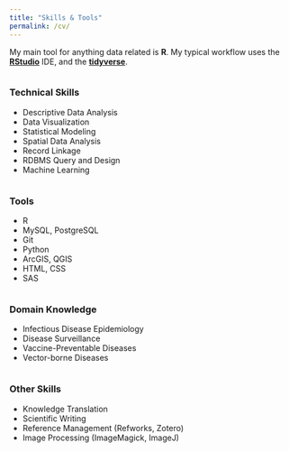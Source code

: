 ```yaml
---
title: "Skills & Tools"
permalink: /cv/
---
```


My main tool for anything data related is **R**. My typical workflow uses the [**RStudio**](https://rstudio.com/products/rstudio/) IDE, and the [**tidyverse**](https://www.tidyverse.org/).  

<!-- Use formattable package to create  -->
<div class="row">
<div class="column">
<h3>Technical Skills</h3><p>
- Descriptive Data Analysis  
- Data Visualization  
- Statistical Modeling  
- Spatial Data Analysis  
- Record Linkage  
- RDBMS Query and Design  
- Machine Learning  
</p>
</div>
<div class="column">
<h3>Tools</h3><p>
- R  
- MySQL, PostgreSQL  
- Git
- Python  
- ArcGIS, QGIS  
- HTML, CSS  
- SAS  
</p>
</div>
<div class="column">
<h3>Domain Knowledge</h3><p>
- Infectious Disease Epidemiology  
- Disease Surveillance  
- Vaccine-Preventable Diseases  
- Vector-borne Diseases  
</p>
</div>
<div class="column">
<h3>Other Skills</h3><p>
- Knowledge Translation  
- Scientific Writing  
- Reference Management (Refworks, Zotero)  
- Image Processing (ImageMagick, ImageJ)  
</p>
</div>
</div>

<br>

<!-- <div class="row"> -->
<!-- <div class="column"> -->
<!-- <h3>Other Skills and Experiences</h3><p> -->
<!-- - Scientific Writing   -->
<!-- - Image Editing and Processing  (Adobe Photoshop/Illustrator, ImageMagick, ImageJ)   -->
<!-- - Knowledge Translation   -->
<!-- - Reference Management (Refworks, Zotero)   -->
<!-- </p> -->
<!-- </div> -->
<!-- </div> -->


<!-- <div class="column-left"> -->
<!-- **Domain Knowledge:**   -->
<!-- - Infectious Disease Epidemiology   -->
<!-- - Disease Surveillance   -->
<!-- - One Health   -->
<!-- - Environmental Analytics   -->
<!-- - Statistical Programming   -->
<!-- </div> -->

<!-- <div class="column-center"> -->
<!-- **Technical Skills:**   -->
<!-- - Exploratory Data Analysis (5)   -->
<!-- - Data Processing (5)   -->
<!-- - Data Visualization (5)   -->
<!-- - Programming (4)   -->
<!-- - Spatial Data Processing and Analysis (3)   -->
<!-- - RDBMS Query and Design (3)   -->
<!-- - Machine Learning (2)   -->
<!-- </div> -->

<!-- <div class="column-right"> -->
<!-- **Soft Skills:**   -->
<!-- - Problem Solving   -->
<!-- - Critical Thinking   -->
<!-- - Collaboration   -->
<!-- - Interpersonal Skills   -->
<!-- - Active Learning   -->
<!-- </div> -->

<!-- <br> -->

<!-- <div class="column-left"> -->
<!-- **Tools:**   -->
<!-- - R (5)   -->
<!-- - Python (3)   -->
<!-- - SQL, PostgreSQL (3)   -->
<!-- - Git, GitHub (3)   -->
<!-- - ArcGIS, QGIS (3)   -->
<!-- - HTML, CSS (2) -->
<!-- - Matlab (2)   -->
<!-- - SAS (1)   -->
<!-- </div> -->

<!-- <div class="column-center"> -->
<!-- **Other Skills and Experiences:**   -->
<!-- - Scientific Writing   -->
<!-- - Knowledge Translation   -->
<!-- - OS (Windows, Mac)   -->
<!-- - Reference Management (Refworks, Zotero)   -->
<!-- - Image Editing and Processing  (Adobe Photoshop, Illustrator)   -->
<!-- - Microsoft Office Suite (Word, Excel, Powerpoint, Outlook)   -->
<!-- - Hiring Management and Interviews   -->
<!-- </div> -->

<!-- <br> -->

